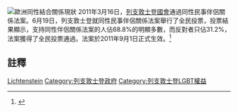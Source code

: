 {{SSU}}
[[Image:Same-sex marriage map Europe detailed.svg|left|thumb|'''歐洲同性結合關係現狀'''
{{legend|#002255|承認同性婚姻}}
{{legend|#00ffde|承认外国婚姻}}
{{legend|#0066FF|其他类型同性伴侣关系}}
{{legend|#AACCFF|非注册同居}}
{{legend|#cccccc|不承认}}
{{legend|#D40000|宪法限定婚姻为异性夫妇}}]]
2011年3月16日，[[列支敦士登國會|列支敦士登國會]]通過同性民事伴侶關係法案。6月19日，列支敦士登就同性民事伴侶關係法案舉行了全民投票，投票結果顯示，支持同性伴侶關係法案的人佔68.8%的明顯多數，而反對者只佔31.2%，法案獲得了全民投票通過。法案於2011年9月1日正式生效。<ref>{{cite news|title=68,8 % Ja-Stimmen für Partnerschaftsgesetz|language=de|newspaper=Liechtensteiner Volksblatt|date=19 June 2011|url=http://www.volksblatt.li/?newsid=60298&src=vb&region=li|accessdate=19 June 2011|archive-date=2012-03-12|archive-url=https://web.archive.org/web/20120312041806/http://www.volksblatt.li/?newsid=60298&src=vb&region=li|dead-url=no}}</ref>

== 註釋 ==
{{Reflist}}
{{Status of same-sex unions}}

[[Category:各國民事結合|Lichtenstein]]
[[Category:列支敦士登政府|Category:列支敦士登政府]]
[[Category:列支敦士登LGBT權益|Category:列支敦士登LGBT權益]]